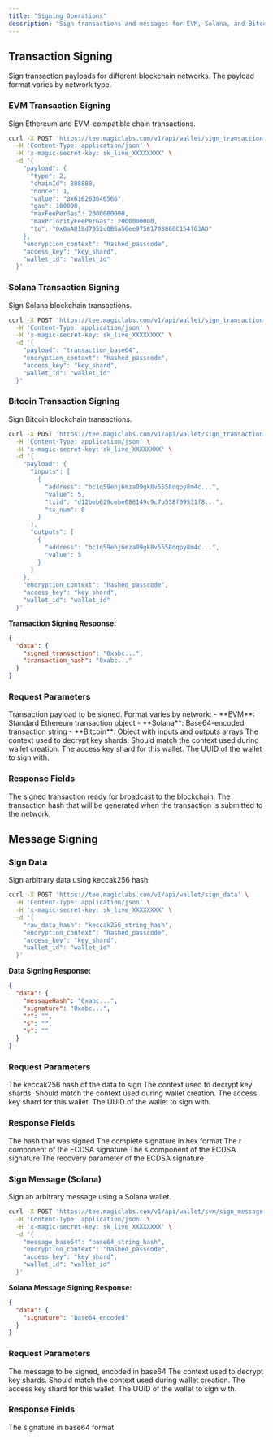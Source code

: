 ```yaml
---
title: "Signing Operations"
description: "Sign transactions and messages for EVM, Solana, and Bitcoin networks using Core API"
---
```


## Transaction Signing

Sign transaction payloads for different blockchain networks. The payload format varies by network type.

### EVM Transaction Signing

Sign Ethereum and EVM-compatible chain transactions.

```bash cURL icon="square-terminal"
curl -X POST 'https://tee.magiclabs.com/v1/api/wallet/sign_transaction' \
  -H 'Content-Type: application/json' \
  -H 'x-magic-secret-key: sk_live_XXXXXXXX' \
  -d '{
    "payload": {
      "type": 2,
      "chainId": 888888,
      "nonce": 1,
      "value": "0x616263646566",
      "gas": 100000,
      "maxFeePerGas": 2000000000,
      "maxPriorityFeePerGas": 2000000000,
      "to": "0x0aA818d7952c0B6a56ee97581708866C154f63AD"
    },
    "encryption_context": "hashed_passcode",
    "access_key": "key_shard",
    "wallet_id": "wallet_id"
  }'
```

### Solana Transaction Signing

Sign Solana blockchain transactions.

```bash cURL icon="square-terminal"
curl -X POST 'https://tee.magiclabs.com/v1/api/wallet/sign_transaction' \
  -H 'Content-Type: application/json' \
  -H 'x-magic-secret-key: sk_live_XXXXXXXX' \
  -d '{
    "payload": "transaction_base64",
    "encryption_context": "hashed_passcode",
    "access_key": "key_shard",
    "wallet_id": "wallet_id"
  }'
```

### Bitcoin Transaction Signing

Sign Bitcoin blockchain transactions.

```bash cURL icon="square-terminal"
curl -X POST 'https://tee.magiclabs.com/v1/api/wallet/sign_transaction' \
  -H 'Content-Type: application/json' \
  -H 'x-magic-secret-key: sk_live_XXXXXXXX' \
  -d '{
    "payload": {
      "inputs": [
        {
          "address": "bc1q59ehj6mza09gk8v5558dqpy8m4c...",
          "value": 5,
          "txid": "d12beb629cebe086149c9c7b558f09531f8...",
          "tx_num": 0
        }
      ],
      "outputs": [
        {
          "address": "bc1q59ehj6mza09gk8v5558dqpy8m4c...",
          "value": 5
        }
      ]
    },
    "encryption_context": "hashed_passcode",
    "access_key": "key_shard",
    "wallet_id": "wallet_id"
  }'
```

**Transaction Signing Response:**

```json
{
  "data": {
    "signed_transaction": "0xabc...",
    "transaction_hash": "0xabc..."
  }
}
```

### Request Parameters

<ParamField body="payload" type="object" required>
Transaction payload to be signed. Format varies by network:
- **EVM**: Standard Ethereum transaction object
- **Solana**: Base64-encoded transaction string
- **Bitcoin**: Object with inputs and outputs arrays
</ParamField>

<ParamField body="encryption_context" type="string" required>
The context used to decrypt key shards. Should match the context used during wallet creation.
</ParamField>

<ParamField body="access_key" type="string" required>
The access key shard for this wallet.
</ParamField>

<ParamField body="wallet_id" type="string" required>
The UUID of the wallet to sign with.
</ParamField>

### Response Fields

<ResponseField name="data.signed_transaction" type="string">
The signed transaction ready for broadcast to the blockchain.
</ResponseField>

<ResponseField name="data.transaction_hash" type="string">
The transaction hash that will be generated when the transaction is submitted to the network.
</ResponseField>

## Message Signing

### Sign Data

Sign arbitrary data using keccak256 hash.

```bash cURL icon="square-terminal"
curl -X POST 'https://tee.magiclabs.com/v1/api/wallet/sign_data' \
  -H 'Content-Type: application/json' \
  -H 'x-magic-secret-key: sk_live_XXXXXXXX' \
  -d '{
    "raw_data_hash": "keccak256_string_hash",
    "encryption_context": "hashed_passcode",
    "access_key": "key_shard",
    "wallet_id": "wallet_id"
  }'
```

**Data Signing Response:**

```json
{
  "data": {
    "messageHash": "0xabc...",
    "signature": "0xabc...",
    "r": "",
    "s": "",
    "v": ""
  }
}
```

### Request Parameters

<ParamField body="raw_data_hash" type="string" required>
The keccak256 hash of the data to sign
</ParamField>

<ParamField body="encryption_context" type="string" required>
The context used to decrypt key shards. Should match the context used during wallet creation.
</ParamField>

<ParamField body="access_key" type="string" required>
The access key shard for this wallet.
</ParamField>

<ParamField body="wallet_id" type="string" required>
The UUID of the wallet to sign with.
</ParamField>

### Response Fields

<ResponseField name="data.messageHash" type="string">
The hash that was signed
</ResponseField>

<ResponseField name="data.signature" type="string">
The complete signature in hex format
</ResponseField>

<ResponseField name="data.r" type="string">
The r component of the ECDSA signature
</ResponseField>

<ResponseField name="data.s" type="string">
The s component of the ECDSA signature
</ResponseField>

<ResponseField name="data.v" type="string">
The recovery parameter of the ECDSA signature
</ResponseField>

### Sign Message (Solana)

Sign an arbitrary message using a Solana wallet.

```bash cURL icon="square-terminal"
curl -X POST 'https://tee.magiclabs.com/v1/api/wallet/svm/sign_message' \
  -H 'Content-Type: application/json' \
  -H 'x-magic-secret-key: sk_live_XXXXXXXX' \
  -d '{
    "message_base64": "base64_string_hash",
    "encryption_context": "hashed_passcode",
    "access_key": "key_shard",
    "wallet_id": "wallet_id"
  }'
```

**Solana Message Signing Response:**

```json
{
  "data": {
    "signature": "base64_encoded"
  }
}
```

### Request Parameters

<ParamField body="message_base64" type="string" required>
The message to be signed, encoded in base64
</ParamField>

<ParamField body="encryption_context" type="string" required>
The context used to decrypt key shards. Should match the context used during wallet creation.
</ParamField>

<ParamField body="access_key" type="string" required>
The access key shard for this wallet.
</ParamField>

<ParamField body="wallet_id" type="string" required>
The UUID of the wallet to sign with.
</ParamField>

### Response Fields

<ResponseField name="data.signature" type="string">
The signature in base64 format
</ResponseField>

